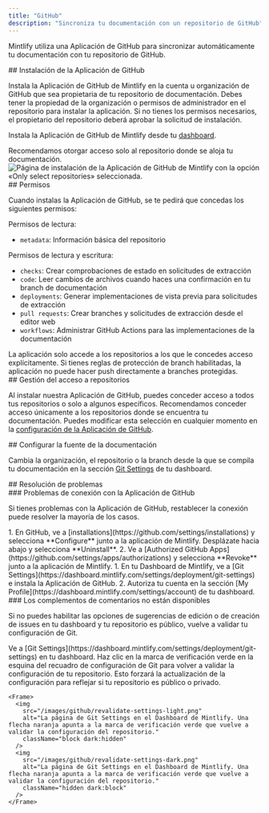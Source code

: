 ```yaml
---
title: "GitHub"
description: "Sincroniza tu documentación con un repositorio de GitHub"
---
```


Mintlify utiliza una Aplicación de GitHub para sincronizar automáticamente tu documentación con tu repositorio de GitHub.

<div id="installing-the-github-app">
  ## Instalación de la Aplicación de GitHub
</div>

Instala la Aplicación de GitHub de Mintlify en la cuenta u organización de GitHub que sea propietaria de tu repositorio de documentación. Debes tener la propiedad de la organización o permisos de administrador en el repositorio para instalar la aplicación. Si no tienes los permisos necesarios, el propietario del repositorio deberá aprobar la solicitud de instalación.

Instala la Aplicación de GitHub de Mintlify desde tu [dashboard](https://dashboard.mintlify.com/settings/organization/github-app).

<Tip>
Recomendamos otorgar acceso solo al repositorio donde se aloja tu documentación.
</Tip>

<Frame>
  <img className="h-80" alt="Página de instalación de la Aplicación de GitHub de Mintlify con la opción «Only select repositories» seleccionada." src="/images/github/select-repos.png" />
</Frame>

<div id="permissions">
  ## Permisos
</div>

Cuando instalas la Aplicación de GitHub, se te pedirá que concedas los siguientes permisos:

Permisos de lectura:

* `metadata`: Información básica del repositorio

Permisos de lectura y escritura:

* `checks`: Crear comprobaciones de estado en solicitudes de extracción
* `code`: Leer cambios de archivos cuando haces una confirmación en tu branch de documentación
* `deployments`: Generar implementaciones de vista previa para solicitudes de extracción
* `pull requests`: Crear branches y solicitudes de extracción desde el editor web
* `workflows`: Administrar GitHub Actions para las implementaciones de la documentación

<Info>
La aplicación solo accede a los repositorios a los que le concedes acceso explícitamente. Si tienes reglas de protección de branch habilitadas, la aplicación no puede hacer push directamente a branches protegidas.
</Info>

<div id="managing-repository-access">
  ## Gestión del acceso a repositorios
</div>

Al instalar nuestra Aplicación de GitHub, puedes conceder acceso a todos tus repositorios o solo a algunos específicos. Recomendamos conceder acceso únicamente a los repositorios donde se encuentra tu documentación. Puedes modificar esta selección en cualquier momento en la [configuración de la Aplicación de GitHub](https://github.com/apps/mintlify/installations/new).

<div id="configuring-docs-source">
  ## Configurar la fuente de la documentación
</div>

Cambia la organización, el repositorio o la branch desde la que se compila tu documentación en la sección [Git Settings](https://dashboard.mintlify.com/settings/deployment/git-settings) de tu dashboard.

<div id="troubleshooting">
  ## Resolución de problemas
</div>

<div id="github-app-connection-issues">
  ### Problemas de conexión con la Aplicación de GitHub
</div>

Si tienes problemas con la Aplicación de GitHub, restablecer la conexión puede resolver la mayoría de los casos.

<Steps>
  <Step title="Desinstala la aplicación de Mintlify desde GitHub.">
    1. En GitHub, ve a [installations](https://github.com/settings/installations) y selecciona **Configure** junto a la aplicación de Mintlify. Desplázate hacia abajo y selecciona **Uninstall**.
    2. Ve a [Authorized GitHub Apps](https://github.com/settings/apps/authorizations) y selecciona **Revoke** junto a la aplicación de Mintlify.
  </Step>
  <Step title="Reinstala la aplicación de Mintlify.">
    1. En tu Dashboard de Mintlify, ve a [Git Settings](https://dashboard.mintlify.com/settings/deployment/git-settings) e instala la Aplicación de GitHub.
    2. Autoriza tu cuenta en la sección [My Profile](https://dashboard.mintlify.com/settings/account) de tu dashboard.
  </Step>
</Steps>

<div id="feedback-add-ons-are-unavailable">
  ### Los complementos de comentarios no están disponibles
</div>

Si no puedes habilitar las opciones de sugerencias de edición o de creación de issues en tu dashboard y tu repositorio es público, vuelve a validar tu configuración de Git.

<Steps>
  <Step title="Ir a Git Settings">
    Ve a [Git Settings](https://dashboard.mintlify.com/settings/deployment/git-settings) en tu dashboard.
  </Step>
  <Step title="Volver a validar la configuración">
    Haz clic en la marca de verificación verde en la esquina del recuadro de configuración de Git para volver a validar la configuración de tu repositorio. Esto forzará la actualización de la configuración para reflejar si tu repositorio es público o privado.

    <Frame>
      <img
        src="/images/github/revalidate-settings-light.png"
        alt="La página de Git Settings en el Dashboard de Mintlify. Una flecha naranja apunta a la marca de verificación verde que vuelve a validar la configuración del repositorio."
        className="block dark:hidden"
      />
      <img
        src="/images/github/revalidate-settings-dark.png"
        alt="La página de Git Settings en el Dashboard de Mintlify. Una flecha naranja apunta a la marca de verificación verde que vuelve a validar la configuración del repositorio."
        className="hidden dark:block"
      />
    </Frame>
  </Step>
</Steps>